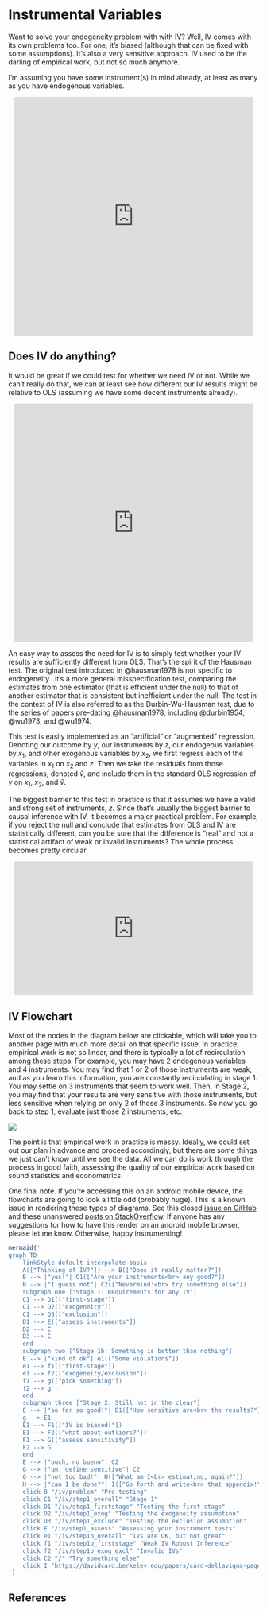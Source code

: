 # Instrumental Variables

Want to solve your endogeneity problem with with IV? Well, IV comes with its own problems too. For one, it's biased (although that can be fixed with some assumptions). It's also a very sensitive approach. IV used to be the darling of empirical work, but not so much anymore. 

I'm assuming you have some instrument(s) in mind already, at least as many as you have endogenous variables. 

<center>
<iframe src="https://giphy.com/embed/fXtGlVSI2ZB2E1JO0b" width="480" height="480" frameBorder="0" class="giphy-embed" allowFullScreen></iframe>
</center>


## Does IV do anything?
It would be great if we could test for whether we need IV or not. While we can't really do that, we can at least see how different our IV results might be relative to OLS (assuming we have some decent instruments already).

<center>
<iframe src="https://giphy.com/embed/ZExucn4EDMUtX0p9dt" width="480" height="480" frameBorder="0" class="giphy-embed" allowFullScreen></iframe>
</center>

An easy way to assess the need for IV is to simply test whether your IV results are sufficiently different from OLS. That's the spirit of the Hausman test. The original test introduced in @hausman1978 is not specific to endogeneity...it's a more general misspecification test, comparing the estimates from one estimator (that is efficient under the null) to that of another estimator that is consistent but inefficient under the null. The test in the context of IV is also referred to as the Durbin-Wu-Hausman test, due to the series of papers pre-dating @hausman1978, including @durbin1954, @wu1973, and @wu1974.

This test is easily implemented as an "artificial" or "augmented" regression. Denoting our outcome by $y$, our instruments by $z$, our endogeous variables by $x_{1}$, and other exogenous variables by $x_{2}$, we first regress each of the variables in $x_{1}$ on $x_{2}$ and $z$. Then we take the residuals from those regressions, denoted $\hat{v}$, and include them in the standard OLS regression of $y$ on $x_{1}$, $x_{2}$, and $\hat{v}$.

The biggest barrier to this test in practice is that it assumes we have a valid and strong set of instruments, $z$. Since that's usually the biggest barrier to causal inference with IV, it becomes a major practical problem. For example, if you reject the null and conclude that estimates from OLS and IV are statistically different, can you be sure that the difference is "real" and not a statistical artifact of weak or invalid instruments? The whole process becomes pretty circular.

<center>
<iframe src="https://giphy.com/embed/dyGiQTZrrASFWp9qP8" width="480" height="270" frameBorder="0" class="giphy-embed" allowFullScreen></iframe><p>
</center>


## IV Flowchart
Most of the nodes in the diagram below are clickable, which will take you to another page with much more detail on that specific issue. In practice, empirical work is not so linear, and there is typically a lot of recirculation among these steps. For example, you may have 2 endogenous variables and 4 instruments. You may find that 1 or 2 of those instruments are weak, and as you learn this information, you are constantly recirculating in stage 1. You may settle on 3 instruments that seem to work well. Then, in Stage 2, you may find that your results are very sensitive with those instruments, but less sensitive when relying on only 2 of those 3 instruments. So now you go back to step 1, evaluate just those 2 instruments, etc.

![](https://media.giphy.com/media/l0IylOPCNkiqOgMyA/giphy.gif)

The point is that empirical work in practice is messy. Ideally, we could set out our plan in advance and proceed accordingly, but there are some things we just can't know until we see the data. All we can do is work through the process in good faith, assessing the quality of our empirical work based on sound statistics and econometrics. 

One final note. If you're accessing this on an android mobile device, the flowcharts are going to look a little odd (probably huge). This is a known issue in rendering these types of diagrams. See this closed [issue on GitHub](https://github.com/mermaid-js/mermaid/issues/816) and these unanswered [posts on StackOverflow](https://stackoverflow.com/search?q=%5Bmermaid%5D+chrome). If anyone has any suggestions for how to have this render on an android mobile browser, please let me know. Otherwise, happy instrumenting!

```r
mermaid('
graph TD
    linkStyle default interpolate basis
    A(["Thinking of IV?"]) --> B(["Does it really matter?"])
    B --> |"yes!"| C1(["Are your instruments<br> any good?"])
    B --> |"I guess not"| C2(["Nevermind:<br> try something else"])
    subgraph one ["Stage 1: Requirements for any IV"]
    C1 --> D1(["first-stage"])
    C1 --> D2(["exogeneity"])
    C1 --> D3(["exclusion"])
    D1 --> E(["assess instruments"])
    D2 --> E
    D3 --> E
    end
    subgraph two ["Stage 1b: Something is better than nothing"]
    E --> |"kind of ok"| e1(["Some violations"])
    e1 --> f1(["first-stage"])
    e1 --> f2(["exogeneity/exclusion"])
    f1 --> g(["pick something"])
    f2 --> g
    end
    subgraph three ["Stage 2: Still not in the clear"]
    E --> |"so far so good!"| E1(["How sensitive are<br> the results?"])
    g --> E1
    E1 --> F1(["IV is biased!"])
    E1 --> F2(["what about outliers?"])
    F1 --> G(["assess sensitivity"])
    F2 --> G
    end
    E --> |"ouch, no bueno"| C2
    G --> |"um, define sensitive"| C2
    G --> |"not too bad!"| H(["What am I<br> estimating, again?"])
    H --> |"can I be done?"| I(["Go forth and write<br> that appendix!"])
    click B "/iv/problem" "Pre-testing"
    click C1 "/iv/step1_overall" "Stage 1"
    click D1 "/iv/step1_firststage" "Testing the first stage"
    click D2 "/iv/step1_exog" "Testing the exogeneity assumption"
    click D3 "/iv/step1_exclude" "Testing the exclusion assumption"
    click E "/iv/step1_assess" "Assessing your instrument tests"
    click e1 "/iv/step1b_overall" "IVs are OK, but not great"
    click f1 "/iv/step1b_firststage" "Weak IV Robust Inference"
    click f2 "/iv/step1b_exog_excl" "Invalid IVs"
    click C2 "/" "Try something else"
    click I "https://davidcard.berkeley.edu/papers/card-dellavigna-pagelimits.pdf" "Page limits are non-binding."
')
```


## References
